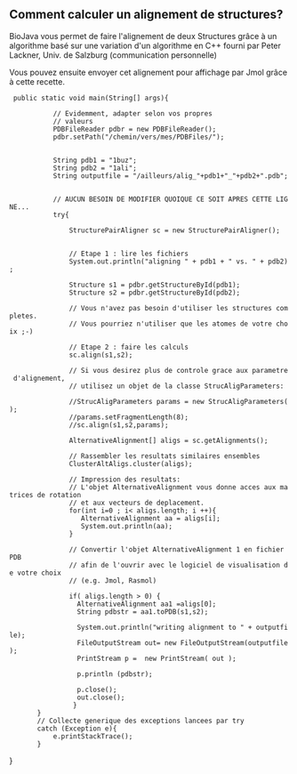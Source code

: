 == Comment calculer un alignement de structures? ==

BioJava vous permet de faire l'alignement de deux Structures gr&acirc;ce &agrave; un algorithme bas&eacute; sur une variation d'un algorithme en C++ fourni par Peter Lackner, Univ. de Salzburg
(communication personnelle)

Vous pouvez ensuite envoyer cet alignement pour affichage par Jmol gr&acirc;ce &agrave; cette recette.

<java>

  public static void main(String[] args){

            // Evidemment, adapter selon vos propres
            // valeurs
            PDBFileReader pdbr = new PDBFileReader();          
            pdbr.setPath("/chemin/vers/mes/PDBFiles/");
            
            
            String pdb1 = "1buz";
            String pdb2 = "1ali";            
            String outputfile = "/ailleurs/alig_"+pdb1+"_"+pdb2+".pdb";
          

            // AUCUN BESOIN DE MODIFIER QUOIQUE CE SOIT APRES CETTE LIGNE...
            try{
  
                StructurePairAligner sc = new StructurePairAligner();            
            
                // Etape 1 : lire les fichiers 
                System.out.println("aligning " + pdb1 + " vs. " + pdb2);
            
                Structure s1 = pdbr.getStructureById(pdb1);
                Structure s2 = pdbr.getStructureById(pdb2);                       
                // Vous n'avez pas besoin d'utiliser les structures completes.
                // Vous pourriez n'utiliser que les atomes de votre choix ;-)

                // Etape 2 : faire les calculs
                sc.align(s1,s2);

                // Si vous desirez plus de controle grace aux parametre d'alignement,
                // utilisez un objet de la classe StrucAligParameters:

                //StrucAligParameters params = new StrucAligParameters();
                //params.setFragmentLength(8);      
                //sc.align(s1,s2,params); 

                AlternativeAlignment[] aligs = sc.getAlignments();
            
                // Rassembler les resultats similaires ensembles 
                ClusterAltAligs.cluster(aligs);
            
                // Impression des resultats:
                // L'objet AlternativeAlignment vous donne acces aux matrices de rotation 
                // et aux vecteurs de deplacement.
                for(int i=0 ; i< aligs.length; i ++){
                   AlternativeAlignment aa = aligs[i];
                   System.out.println(aa);              
                }
                      
                // Convertir l'objet AlternativeAlignment 1 en fichier PDB
                // afin de l'ouvrir avec le logiciel de visualisation de votre choix
                // (e.g. Jmol, Rasmol)
            
                if( aligs.length > 0) {
                  AlternativeAlignment aa1 =aligs[0];
                  String pdbstr = aa1.toPDB(s1,s2);
                
                  System.out.println("writing alignment to " + outputfile);
                  FileOutputStream out= new FileOutputStream(outputfile); 
                  PrintStream p =  new PrintStream( out );
        
                  p.println (pdbstr);

                  p.close();
                  out.close();
                 }                       
        } 
        // Collecte generique des exceptions lancees par try
        catch (Exception e){
            e.printStackTrace();
        }

}
</java>